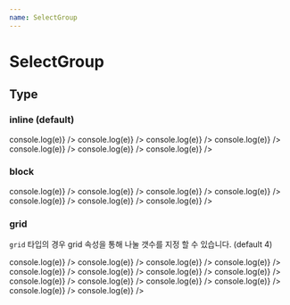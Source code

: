 ```yaml
---
name: SelectGroup
---
```



# SelectGroup

<PropsTable of={SelectGroup} />

## Type

### inline (default)

<Playground>
  <SelectGroup>
    <Radio id="radio1" label="한국" checked={true} onChange={e => console.log(e)} />
    <Radio id="radio2" label="미국" checked={false} onChange={e => console.log(e)} />
    <Radio id="radio3" label="아르헨티나" checked={false} onChange={e => console.log(e)} />
    <Radio id="radio4" label="사우디 아라비아" checked={false} onChange={e => console.log(e)} />
    <Radio id="radio5" label="말레이시아" checked={false} onChange={e => console.log(e)} />
    <Radio id="radio6" label="싱가포르" checked={false} onChange={e => console.log(e)} />
    <Radio id="radio7" label="프랑스" checked={false} onChange={e => console.log(e)} />
  </SelectGroup>
</Playground>

### block

<Playground>
  <SelectGroup type="block">
    <Radio id="radio1" label="한국" checked={true} onChange={e => console.log(e)} />
    <Radio id="radio2" label="미국" checked={false} onChange={e => console.log(e)} />
    <Radio id="radio3" label="아르헨티나" checked={false} onChange={e => console.log(e)} />
    <Radio id="radio4" label="사우디 아라비아" checked={false} onChange={e => console.log(e)} />
    <Radio id="radio5" label="말레이시아" checked={false} onChange={e => console.log(e)} />
    <Radio id="radio6" label="싱가포르" checked={false} onChange={e => console.log(e)} />
    <Radio id="radio7" label="프랑스" checked={false} onChange={e => console.log(e)} />
  </SelectGroup>
</Playground>

### grid

`grid` 타입의 경우 grid 속성을 통해 나눌 갯수를 지정 할 수 있습니다. (default 4)

<Playground>
  <SelectGroup type="grid">
    <Radio id="radio1" label="한국" checked={true} onChange={e => console.log(e)} />
    <Radio id="radio2" label="미국" checked={false} onChange={e => console.log(e)} />
    <Radio id="radio3" label="아르헨티나" checked={false} onChange={e => console.log(e)} />
    <Radio id="radio4" label="사우디 아라비아" checked={false} onChange={e => console.log(e)} />
    <Radio id="radio5" label="말레이시아" checked={false} onChange={e => console.log(e)} />
    <Radio id="radio6" label="싱가포르" checked={false} onChange={e => console.log(e)} />
    <Radio id="radio7" label="프랑스" checked={false} onChange={e => console.log(e)} />
  </SelectGroup>
</Playground>

<Playground>
  <SelectGroup type="grid" grid={5}>
    <Radio id="radio1" label="한국" checked={true} onChange={e => console.log(e)} />
    <Radio id="radio2" label="미국" checked={false} onChange={e => console.log(e)} />
    <Radio id="radio3" label="아르헨티나" checked={false} onChange={e => console.log(e)} />
    <Radio id="radio4" label="사우디 아라비아" checked={false} onChange={e => console.log(e)} />
    <Radio id="radio5" label="말레이시아" checked={false} onChange={e => console.log(e)} />
    <Radio id="radio6" label="싱가포르" checked={false} onChange={e => console.log(e)} />
    <Radio id="radio7" label="프랑스" checked={false} onChange={e => console.log(e)} />
  </SelectGroup>
</Playground>

